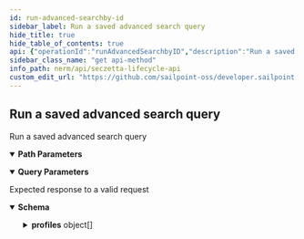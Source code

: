 ```yaml
---
id: run-advanced-searchby-id
sidebar_label: Run a saved advanced search query
hide_title: true
hide_table_of_contents: true
api: {"operationId":"runAdvancedSearchbyID","description":"Run a saved advanced search query","tags":["advanced search"],"parameters":[{"name":"id","in":"path","description":"ID of the object to retrieve or update","required":true,"schema":{"type":"string","format":"uuid"}},{"name":"query","in":"query","description":"Allows for pagination and sorting.","required":false,"schema":{"type":"object","properties":{"limit":{"type":"integer","example":100},"offset":{"type":"integer","example":50},"order":{"type":"string","example":"created_at"}}},"style":"deepObject","explode":true}],"responses":{"200":{"description":"Expected response to a valid request","content":{"application/json":{"schema":{"type":"object","properties":{"profiles":{"type":"array","items":{"type":"object","properties":{"id":{"type":"string","format":"uuid","readOnly":true},"uid":{"type":"string","minLength":32,"maxLength":32,"readOnly":true},"name":{"type":"string"},"profile_type_id":{"type":"string","format":"uuid"},"status":{"type":"string","enum":["Active","Inactive","On Leave","Terminated"]},"id_proofing_status":{"type":"string","enum":["pending","pass","fail"]},"created_at":{"type":"string","format":"date-time"},"updated_at":{"type":"string","format":"date-time"},"attributes":{"type":"object","additionalProperties":{"type":"string"},"example":{"text_attribute_uid":"static text","date_attribute_uid":"01/15/2020","profile_select_attribute_uid":"Profile Name","multiple_profile_select_attribute_uid":"Profile Name,Second Profile Name,Third Profile Name","contributor_select_attribute_uid":"User Name","multiple_contributor_select_attribute_uid":"User Name,Second User Name,Third User Name"}}}}}}}}}}},"method":"get","path":"/advanced_search/{id}/run","info":{"version":"1.0.0","title":"SecZetta Lifecycle API","description":"The Lifecycle API can be used to access and modify various resources in your environment.","license":{"name":"MIT"}},"postman":{"name":"Run a saved advanced search query","description":{"content":"Run a saved advanced search query","type":"text/plain"},"url":{"path":["advanced_search",":id","run"],"host":["{{baseUrl}}"],"query":[],"variable":[{"disabled":false,"description":{"content":"(Required) ID of the object to retrieve or update","type":"text/plain"},"type":"any","value":"","key":"id"}]},"header":[{"key":"Accept","value":"application/json"}],"method":"GET"}}
sidebar_class_name: "get api-method"
info_path: nerm/api/seczetta-lifecycle-api
custom_edit_url: "https://github.com/sailpoint-oss/developer.sailpoint.com/issues/new?assignees=&labels=&template=bug-report.md&title=%5BBug%5D+Your+Bug+Report+Here Requesting changes to 'Run a saved advanced search query' (run-advanced-searchby-id)"
---
```



## Run a saved advanced search query



Run a saved advanced search query

<details style={{"marginBottom":"1rem"}} data-collapsed={false} open={true}><summary style={{}}><strong>Path Parameters</strong></summary><div><ul><ParamsItem className={"paramsItem"} param={{"name":"id","in":"path","description":"ID of the object to retrieve or update","required":true,"schema":{"type":"string","format":"uuid"}}}></ParamsItem></ul></div></details><details style={{"marginBottom":"1rem"}} data-collapsed={false} open={true}><summary style={{}}><strong>Query Parameters</strong></summary><div><ul><ParamsItem className={"paramsItem"} param={{"name":"query","in":"query","description":"Allows for pagination and sorting.","required":false,"schema":{"type":"object","properties":{"limit":{"type":"integer","example":100},"offset":{"type":"integer","example":50},"order":{"type":"string","example":"created_at"}}},"style":"deepObject","explode":true}}></ParamsItem></ul></div></details><div><ApiTabs><TabItem label={"200"} value={"200"}><div>

Expected response to a valid request

</div><div><MimeTabs schemaType={"response"}><TabItem label={"application/json"} value={"application/json"}><SchemaTabs><TabItem label={"Schema"} value={"Schema"}><details style={{}} data-collapsed={false} open={true}><summary style={{"textAlign":"left"}}><strong>Schema</strong></summary><div style={{"textAlign":"left","marginLeft":"1rem"}}></div><ul style={{"marginLeft":"1rem"}}><SchemaItem collapsible={true} className={"schemaItem"}><details style={{}}><summary style={{}}><strong>profiles</strong><span style={{"opacity":"0.6"}}> object[]</span></summary><div style={{"marginLeft":"1rem"}}><SchemaItem collapsible={false} name={"id"} required={false} deprecated={undefined} schemaDescription={undefined} schemaName={"uuid"} qualifierMessage={undefined} defaultValue={undefined}></SchemaItem><SchemaItem collapsible={false} name={"uid"} required={false} deprecated={undefined} schemaDescription={undefined} schemaName={"string"} qualifierMessage={"**Possible values:** `>= 32 characters` and `<= 32 characters`"} defaultValue={undefined}></SchemaItem><SchemaItem collapsible={false} name={"name"} required={false} deprecated={undefined} schemaDescription={undefined} schemaName={"string"} qualifierMessage={undefined} defaultValue={undefined}></SchemaItem><SchemaItem collapsible={false} name={"profile_type_id"} required={false} deprecated={undefined} schemaDescription={undefined} schemaName={"uuid"} qualifierMessage={undefined} defaultValue={undefined}></SchemaItem><SchemaItem collapsible={false} name={"status"} required={false} deprecated={undefined} schemaDescription={undefined} schemaName={"string"} qualifierMessage={"**Possible values:** [`Active`, `Inactive`, `On Leave`, `Terminated`]"} defaultValue={undefined}></SchemaItem><SchemaItem collapsible={false} name={"id_proofing_status"} required={false} deprecated={undefined} schemaDescription={undefined} schemaName={"string"} qualifierMessage={"**Possible values:** [`pending`, `pass`, `fail`]"} defaultValue={undefined}></SchemaItem><SchemaItem collapsible={false} name={"created_at"} required={false} deprecated={undefined} schemaDescription={undefined} schemaName={"date-time"} qualifierMessage={undefined} defaultValue={undefined}></SchemaItem><SchemaItem collapsible={false} name={"updated_at"} required={false} deprecated={undefined} schemaDescription={undefined} schemaName={"date-time"} qualifierMessage={undefined} defaultValue={undefined}></SchemaItem><SchemaItem collapsible={true} className={"schemaItem"}><details style={{}}><summary style={{}}><strong>attributes</strong><span style={{"opacity":"0.6"}}> object</span></summary><div style={{"marginLeft":"1rem"}}><li><div><code>property name*</code><span style={{"opacity":"0.6"}}> string</span></div></li></div></details></SchemaItem></div></details></SchemaItem></ul></details></TabItem><TabItem label={"Example (from schema)"} value={"Example (from schema)"}><ResponseSamples responseExample={"{\n  \"profiles\": [\n    {\n      \"id\": \"3fa85f64-5717-4562-b3fc-2c963f66afa6\",\n      \"uid\": \"string\",\n      \"name\": \"string\",\n      \"profile_type_id\": \"3fa85f64-5717-4562-b3fc-2c963f66afa6\",\n      \"status\": \"Active\",\n      \"id_proofing_status\": \"pending\",\n      \"created_at\": \"2023-04-18\",\n      \"updated_at\": \"2023-04-18\",\n      \"attributes\": {\n        \"text_attribute_uid\": \"static text\",\n        \"date_attribute_uid\": \"01/15/2020\",\n        \"profile_select_attribute_uid\": \"Profile Name\",\n        \"multiple_profile_select_attribute_uid\": \"Profile Name,Second Profile Name,Third Profile Name\",\n        \"contributor_select_attribute_uid\": \"User Name\",\n        \"multiple_contributor_select_attribute_uid\": \"User Name,Second User Name,Third User Name\"\n      }\n    }\n  ]\n}"} language={"json"}></ResponseSamples></TabItem></SchemaTabs></TabItem></MimeTabs></div></TabItem></ApiTabs></div>